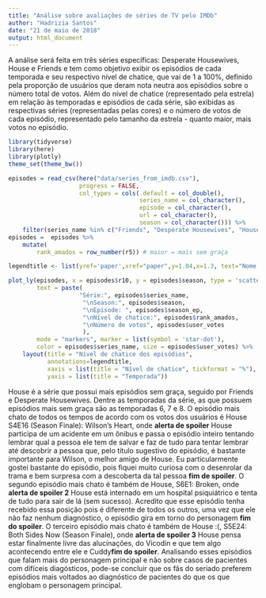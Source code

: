 ```yaml
---
title: "Análise sobre avaliações de séries de TV pelo IMDb"
author: "Hadrizia Santos"
date: "21 de maio de 2018"
output: html_document
---
```


A análise será feita em três séries específicas: Desperate Housewives, House e Friends e tem como objetivo exibir os episódios de cada temporada e seu respectivo nível de chatice, que vai de 1 a 100%, definido pela proporção de usuários que deram nota neutra aos episódios sobre o número total de votos. Além do nível de chatice (representado pela estrela) em relação às temporadas e episódios de cada série, são exibidas as respectivas séries (representadas pelas cores) e o número de votos de cada episódio, representado pelo tamanho da estrela - quanto maior, mais votos no episódio.

```r
library(tidyverse)
library(here)
library(plotly)
theme_set(theme_bw())
```

```r
episodes = read_csv(here("data/series_from_imdb.csv"), 
                    progress = FALSE,
                    col_types = cols(.default = col_double(), 
                                     series_name = col_character(), 
                                     episode = col_character(), 
                                     url = col_character(),
                                     season = col_character())) %>% 
    filter(series_name %in% c("Friends", "Desperate Housewives", "House"))
episodes =  episodes %>%
    mutate(
        rank_amados = row_number(r5)) # maior = mais sem graça
```

```r
legendtitle <- list(yref='paper',xref="paper",y=1.04,x=1.3, text="Nome da série",showarrow=F)

plot_ly(episodes, x = episodes$r10, y = episodes$season, type = 'scatter',
        text = paste(
                    "Série:", episodes$series_name,
                     "\nSeason:", episodes$season,
                     "\nEpisode: ", episodes$season_ep,
                     "\nNível de chatice:", episodes$rank_amados,
                     "\nNúmero de votos", episodes$user_votes
                     ),
        mode = "markers", marker = list(symbol = 'star-dot'), 
        color = episodes$series_name, size = episodes$user_votes) %>% 
    layout(title = "Nível de chatice dos episódios", 
           annotations=legendtitle, 
           xaxis = list(title = "Nível de chatice", tickformat = "%"), 
           yaxis = list(title = "Temporada"))
```

House é a série que possui mais episódios sem graça, seguido por Friends e Desperate Housewives. Dentre as temporadas da série, as que possuem episódios mais sem graça são as temporadas 6, 7 e 8. O episódio mais chato de todos os tempos de acordo com os votos dos usuários é House S4E16 (Season Finale): Wilson's Heart, onde **alerta de spoiler** House participa de um acidente em um ônibus e passa o episódio inteiro tentando lembrar qual a pessoa ele tem de salvar e faz de tudo para tentar lembrar até descobrir a pessoa que, pelo título sugestivo do episódio, é bastante importante para Wilson, o melhor amigo de House. Eu particularmente gostei bastante do episódio, pois fiquei muito curiosa com o desenrolar da trama e bem surpresa com a descoberta da tal pessoa **fim de spoiler**.
O segundo episódio mais chato é também de House, S6E1: Broken, onde **alerta de spoiler 2** House está internado em um hospital psiquiátrico e tenta de tudo para sair de lá (sem sucesso). Acredito que esse episódio tenha recebido essa posição pois é diferente de todos os outros, uma vez que ele não faz nenhum diagnóstico, o episódio gira em torno do personagem **fim do spoiler**. O terceiro episódio mais chato é também de House :(, S5E24: Both Sides Now (Season Finale), onde **alerta de spoiler 3** House pensa estar finalmente livre das alucinações, do Vicodin e que tem algo acontecendo entre ele e Cuddy**fim do spoiler**. Analisando esses episódios que falam mais do personagem principal e não sobre casos de pacientes com difíceis diagósticos, pode-se concluir que os fãs do seriado preferem episódios mais voltados ao diagnóstico de pacientes do que os que englobam o personagem principal.
